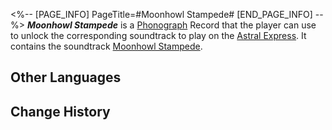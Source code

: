 <%-- [PAGE_INFO]
PageTitle=#Moonhowl Stampede#
[END_PAGE_INFO] --%>
{{Item Infobox
|title       = ''Moonhowl Stampede''
|id          = 210358
|image       = Item ''Moonhowl Stampede''.png
|type        = Disk
|invCategory = Valuables
|rarity      = 3
|effect      = 
|description = A record that can be played on the Express' phonograph. It might be a chance acquisition or a gift from someone else. All sorts of memories surge up when the music plays &mdash; the smiles, encounters, touches, and the excitement of battle. Maybe that is why people still collect records even as society rapidly advances.<br />The current record contains the track "Moonhowl Stampede."
}}
{{Description|''The bone-piercing wail echoes as blood drenches souls. Dust flies in fury as wolves gallop with fleetness.''}}
'''''Moonhowl Stampede''''' is a [[Phonograph]] Record that the player can use to unlock the corresponding soundtrack to play on the [[Astral Express]]. It contains the soundtrack [[Moonhowl Stampede]].

==Other Languages==
{{Other Languages
|en   = ''Moonhowl Stampede''
|zhs  = 《啸月狼奔》
|zht  = 〈嘯月狼奔〉
|ja   = 『月に吠える奔狼』
|ko   = ≪달빛 아래 늑대의 질주≫
|es   = Estampida lunar
|fr   = «&nbsp;Moonhowl Stampede&nbsp;»
|ru   = Moonhowl Stampede
|th   = "Moonhowl Stampede"
|vi   = "Sói Hú Đêm Trăng"
|de   = „Heulen bei Mondfinsternis“
|id   = "Moonhowl Stampede"
|pt   = "Moonhowl Stampede"
}}

==Change History==
{{Change History|2.4}}